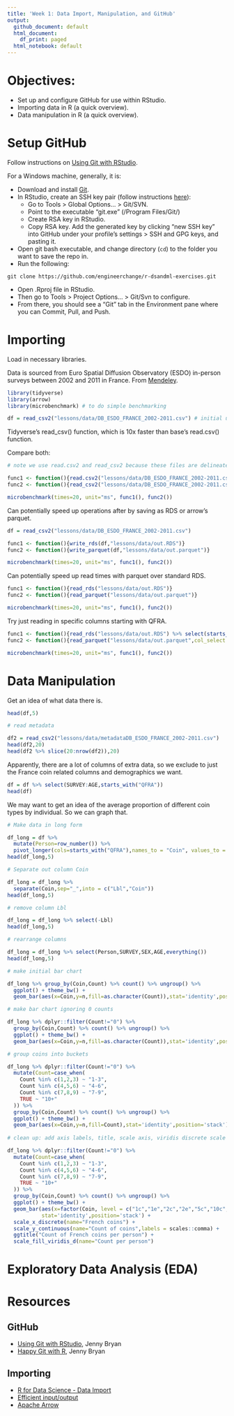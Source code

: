 ```yaml
---
title: 'Week 1: Data Import, Manipulation, and GitHub'
output:
  github_document: default
  html_document:
    df_print: paged
  html_notebook: default
---
```


<!--
html_document:
    df_print: paged
  html_notebook: default
  pdf_document: default
-->

<!-- output: rmarkdown::github_document -->

# Objectives:

- Set up and configure GitHub for use within RStudio.  
- Importing data in R (a quick overview).  
- Data manipulation in R (a quick overview).

# Setup GitHub

Follow instructions on [Using Git with RStudio](https://jennybc.github.io/2014-05-12-ubc/ubc-r/session03_git.html). 

For a Windows machine, generally, it is:

- Download and install [Git](https://git-scm.com/download/win).  
- In RStudio, create an SSH key pair (follow instructions [here](https://happygitwithr.com/ssh-keys.html#create-an-ssh-key-pair)):  
  - Go to Tools > Global Options... > Git/SVN.  
  - Point to the executable "git.exe" (/Program Files/Git/)  
  - Create RSA key in RStudio.  
  - Copy RSA key. Add the generated key by clicking "new SSH key" into GitHub under your profile's settings > SSH and GPG keys, and pasting it.
- Open git bash executable, and change directory (`cd`) to the folder you want to save the repo in.  
- Run the following:  
```
git clone https://github.com/engineerchange/r-dsandml-exercises.git
```

- Open .Rproj file in RStudio.  
- Then go to Tools > Project Options... > Git/Svn to configure.  
- From there, you should see a "Git" tab in the Environment pane where you can Commit, Pull, and Push.  

# Importing 
<!-- read_csv, read_csv2, read_delim, data.table, dtplyr, arrow/parquet -->

Load in necessary libraries.

Data is sourced from Euro Spatial Diffusion Observatory (ESDO) in-person surveys between 2002 and 2011 in France. From [Mendeley](https://data.mendeley.com/datasets/f257j67ym6/2).

```r
library(tidyverse)
library(arrow)
library(microbenchmark) # to do simple benchmarking

df = read_csv2("lessons/data/DB_ESDO_FRANCE_2002-2011.csv") # initial un-cached dataset
```

Tidyverse's read_csv() function, which is 10x faster than base's read.csv() function.

Compare both:

```r

# note we use read.csv2 and read_csv2 because these files are delineated with semi-colons.

func1 <- function(){read.csv2("lessons/data/DB_ESDO_FRANCE_2002-2011.csv")}
func2 <- function(){read_csv2("lessons/data/DB_ESDO_FRANCE_2002-2011.csv")}

microbenchmark(times=20, unit="ms", func1(), func2())
```

Can potentially speed up operations after by saving as RDS or arrow's parquet.

```r

df = read_csv2("lessons/data/DB_ESDO_FRANCE_2002-2011.csv")

func1 <- function(){write_rds(df,"lessons/data/out.RDS")}
func2 <- function(){write_parquet(df,"lessons/data/out.parquet")}

microbenchmark(times=20, unit="ms", func1(), func2())

```

Can potentially speed up read times with parquet over standard RDS.

```r

func1 <- function(){read_rds("lessons/data/out.RDS")}
func2 <- function(){read_parquet("lessons/data/out.parquet")}

microbenchmark(times=20, unit="ms", func1(), func2())
```

Try just reading in specific columns starting with QFRA.

```r

func1 <- function(){read_rds("lessons/data/out.RDS") %>% select(starts_with("QFRA"))}
func2 <- function(){read_parquet("lessons/data/out.parquet",col_select = starts_with("QFRA"))}

microbenchmark(times=20, unit="ms", func1(), func2())

```

# Data Manipulation

Get an idea of what data there is.

```r
head(df,5)

# read metadata

df2 = read_csv2("lessons/data/metadataDB_ESDO_FRANCE_2002-2011.csv")
head(df2,20)
head(df2 %>% slice(20:nrow(df2)),20)
```

Apparently, there are a lot of columns of extra data, so we exclude to just the France coin related columns and demographics we want.

```r
df = df %>% select(SURVEY:AGE,starts_with("QFRA"))
head(df)
```

We may want to get an idea of the average proportion of different coin types by individual. So we can graph that.

```r

# Make data in long form

df_long = df %>%
  mutate(Person=row_number()) %>%
  pivot_longer(cols=starts_with("QFRA"),names_to = "Coin", values_to = "Count")
head(df_long,5)

# Separate out column Coin

df_long = df_long %>%
  separate(Coin,sep="_",into = c("Lbl","Coin"))
head(df_long,5)

# remove column Lbl

df_long = df_long %>% select(-Lbl)
head(df_long,5)

# rearrange columns

df_long = df_long %>% select(Person,SURVEY,SEX,AGE,everything())
head(df_long,5)

# make initial bar chart

df_long %>% group_by(Coin,Count) %>% count() %>% ungroup() %>%
  ggplot() + theme_bw() +
  geom_bar(aes(x=Coin,y=n,fill=as.character(Count)),stat='identity',position='stack')

# make bar chart ignoring 0 counts

df_long %>% dplyr::filter(Count!="0") %>%
  group_by(Coin,Count) %>% count() %>% ungroup() %>%
  ggplot() + theme_bw() +
  geom_bar(aes(x=Coin,y=n,fill=as.character(Count)),stat='identity',position='stack')

# group coins into buckets

df_long %>% dplyr::filter(Count!="0") %>%
  mutate(Count=case_when(
    Count %in% c(1,2,3) ~ "1-3",
    Count %in% c(4,5,6) ~ "4-6",
    Count %in% c(7,8,9) ~ "7-9",
    TRUE ~ "10+"
  )) %>%
  group_by(Coin,Count) %>% count() %>% ungroup() %>%
  ggplot() + theme_bw() +
  geom_bar(aes(x=Coin,y=n,fill=Count),stat='identity',position='stack')
  
# clean up: add axis labels, title, scale axis, viridis discrete scale

df_long %>% dplyr::filter(Count!="0") %>%
  mutate(Count=case_when(
    Count %in% c(1,2,3) ~ "1-3",
    Count %in% c(4,5,6) ~ "4-6",
    Count %in% c(7,8,9) ~ "7-9",
    TRUE ~ "10+"
  )) %>% 
  group_by(Coin,Count) %>% count() %>% ungroup() %>%
  ggplot() + theme_bw() +
  geom_bar(aes(x=factor(Coin, level = c("1c","1e","2c","2e","5c","10c","20c","50c")),y=n,fill=Count),
           stat='identity',position='stack') +
  scale_x_discrete(name="French coins") +
  scale_y_continuous(name="Count of coins",labels = scales::comma) +
  ggtitle("Count of French coins per person") +
  scale_fill_viridis_d(name="Count per person")


```

<!-- pivot_wider, pivot_longer, separate, unite -->

# Exploratory Data Analysis (EDA)

<!-- geom_point, geom_histogram, geom_boxplot, gt, left_join, anti_join -->


# Resources

## GitHub
- [Using Git with RStudio](https://jennybc.github.io/2014-05-12-ubc/ubc-r/session03_git.html), Jenny Bryan  
- [Happy Git with R](https://happygitwithr.com/), Jenny Bryan  

## Importing
- [R for Data Science - Data Import](https://r4ds.had.co.nz/data-import.html)  
- [Efficient input/output](https://csgillespie.github.io/efficientR/input-output.html)  
- [Apache Arrow](https://arrow.apache.org/docs/r/reference/index.html)
